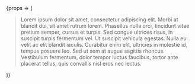 

<Meta title='BlockQuote' component={BlockQuote} />

<Canvas>
	<Story name='Basic'>
		{props => (
			<BlockQuote {...props}>
				Lorem ipsum dolor sit amet, consectetur adipiscing elit. Morbi at blandit dui, sit amet rutrum lorem. Phasellus nulla orci,
				tincidunt vitae pretium semper, cursus et turpis. Sed congue ultrices risus, in suscipit turpis fermentum vel. Ut suscipit vehicula
				egestas. Nulla eu velit ac elit blandit iaculis. Curabitur enim elit, ultricies in molestie id, tempus posuere leo. Sed ut sem at
				augue sagittis rhoncus. Vestibulum fermentum, dolor tempor luctus faucibus, tortor ante placerat tellus, quis convallis nisl eros
				nec lectus.
			</BlockQuote>
		)}
	</Story>
</Canvas>
